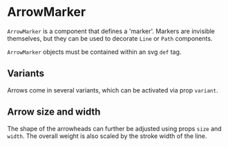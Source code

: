 
# ArrowMarker

<Meta title="Core/Components/ArrowMarker" />

`ArrowMarker` is a component that defines a 'marker'. Markers are invisible themselves, but they can be used to decorate `Line` or `Path` components.

<ArgsTable of={ArrowMarker} />

`ArrowMarker` objects must be contained within an svg `def` tag.

## Variants

Arrows come in several variants, which can be activated via prop `variant`.

<Canvas>
    <Story name="triangle" decorators={[DivDecorator]}>
        <Chart size={[200, 120]} padding={[20, 20, 20, 20]}>
            <defs>
                <ArrowMarker id="triangle" variant="Triangle" style={{ fill: '#222222' }} />
            </defs>
            <Line
                x1={0}
                y1={60}
                x2={140}
                y2={20}
                markerEnd={'triangle'}
                style={{ strokeWidth: 3 }}
            />
        </Chart>
    </Story>
    <Story name="winged" decorators={[DivDecorator]}>
        <Chart size={[200, 120]} padding={[20, 20, 20, 20]}>
            <defs>
                <ArrowMarker id="winged" variant="Winged" style={{ fill: '#222222' }} />
            </defs>
            <Line x1={0} y1={60} x2={140} y2={20} markerEnd={'winged'} style={{ strokeWidth: 3 }} />
        </Chart>
    </Story>
    <Story name="chevron" decorators={[DivDecorator]}>
        <Chart size={[200, 120]} padding={[20, 20, 20, 20]}>
            <defs>
                <ArrowMarker id="chevron" variant="Chevron" style={{ stroke: '#222222' }} />
            </defs>
            <Line
                x1={0}
                y1={60}
                x2={140}
                y2={20}
                markerEnd={'chevron'}
                style={{ strokeWidth: 3 }}
            />
        </Chart>
    </Story>
</Canvas>

## Arrow size and width

The shape of the arrowheads can further be adjusted using props `size` and `width`. The overall weight is also scaled by the stroke width of the line.

<Canvas>
    <Story name="narrow" decorators={[DivDecorator]}>
        <Chart size={[200, 120]} padding={[20, 20, 20, 20]}>
            <defs>
                <ArrowMarker
                    id="narrow"
                    variant="Triangle"
                    width={0.7}
                    style={{ fill: '#222222' }}
                />
            </defs>
            <Line x1={0} y1={60} x2={140} y2={20} markerEnd={'narrow'} style={{ strokeWidth: 3 }} />
        </Chart>
    </Story>
    <Story name="large" decorators={[DivDecorator]}>
        <Chart size={[200, 120]} padding={[20, 20, 20, 20]}>
            <defs>
                <ArrowMarker id="large" variant="Winged" size={16} style={{ fill: '#222222' }} />
            </defs>
            <Line x1={0} y1={60} x2={140} y2={20} markerEnd={'large'} style={{ strokeWidth: 3 }} />
        </Chart>
    </Story>
    <Story name="double sided" decorators={[DivDecorator]}>
        <Chart size={[200, 120]} padding={[20, 20, 20, 20]}>
            <defs>
                <ArrowMarker id="color" variant="Chevron" style={{ stroke: '#2222dd' }} />
            </defs>
            <Line
                x1={0}
                y1={60}
                x2={140}
                y2={20}
                markerStart={'color'}
                markerEnd={'color'}
                style={{ strokeWidth: 2, stroke: '#2222dd' }}
            />
        </Chart>
    </Story>
</Canvas>
